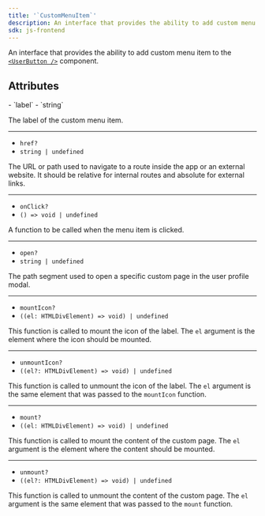 ```yaml
---
title: '`CustomMenuItem`'
description: An interface that provides the ability to add custom menu item to the <UserButton /> component.
sdk: js-frontend
---
```


An interface that provides the ability to add custom menu item to the [`<UserButton />`][userbutton-ref] component.

## Attributes

<Properties>
  - `label`
  - `string`

  The label of the custom menu item.

  ---

  - `href?`
  - `string | undefined`

  The URL or path used to navigate to a route inside the app or an external website. It should be relative for internal routes and absolute for external links.

  ---

  - `onClick?`
  - `() => void | undefined`

  A function to be called when the menu item is clicked.

  ---

  - `open?`
  - `string | undefined`

  The path segment used to open a specific custom page in the user profile modal.

  ---

  - `mountIcon?`
  - `((el: HTMLDivElement) => void) | undefined`

  This function is called to mount the icon of the label. The `el` argument is the element where the icon should be mounted.

  ---

  - `unmountIcon?`
  - `((el?: HTMLDivElement) => void) | undefined`

  This function is called to unmount the icon of the label. The `el` argument is the same element that was passed to the `mountIcon` function.

  ---

  - `mount?`
  - `((el: HTMLDivElement) => void) | undefined`

  This function is called to mount the content of the custom page. The `el` argument is the element where the content should be mounted.

  ---

  - `unmount?`
  - `((el?: HTMLDivElement) => void) | undefined`

  This function is called to unmount the content of the custom page. The `el` argument is the same element that was passed to the `mount` function.
</Properties>

[userbutton-ref]: /docs/references/general/components/user/user-button
